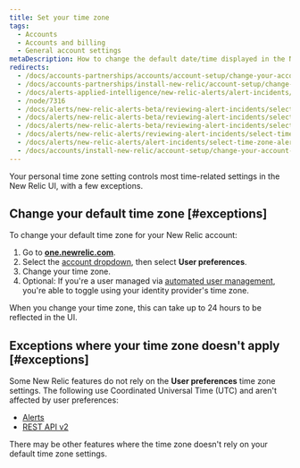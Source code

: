 ```yaml
---
title: Set your time zone
tags:
  - Accounts
  - Accounts and billing
  - General account settings
metaDescription: How to change the default date/time displayed in the New Relic UI.
redirects:
  - /docs/accounts-partnerships/accounts/account-setup/change-your-account-time-zone-setting
  - /docs/accounts-partnerships/install-new-relic/account-setup/change-your-account-time-zone-setting
  - /docs/alerts-applied-intelligence/new-relic-alerts/alert-incidents/select-time-zone-alert-activity
  - /node/7316
  - /docs/alerts/new-relic-alerts-beta/reviewing-alert-incidents/selecting-time-zone-alerts
  - /docs/alerts/new-relic-alerts-beta/reviewing-alert-incidents/select-time-zone-alerts
  - /docs/alerts/new-relic-alerts-beta/reviewing-alert-incidents/select-time-zone-alert-activity
  - /docs/alerts/new-relic-alerts/reviewing-alert-incidents/select-time-zone-alert-activity
  - /docs/alerts/new-relic-alerts/alert-incidents/select-time-zone-alert-activity
  - /docs/accounts/install-new-relic/account-setup/change-your-account-time-zone-setting
---
```


Your personal time zone setting controls most time-related settings in the New Relic UI, with a few exceptions. 

## Change your default time zone [#exceptions]

To change your default time zone for your New Relic account:

1. Go to **[one.newrelic.com](https://one.newrelic.com)**.
2. Select the [account dropdown](/docs/accounts-partnerships/education/getting-started-new-relic/glossary#account-dropdown), then select **User preferences**.
3. Change your time zone. 
4. Optional: If you're a user managed via [automated user management](/docs/accounts/accounts/automated-user-management/automated-user-provisioning-single-sign), you're able to toggle using your identity provider's time zone. 

When you change your time zone, this can take up to 24 hours to be reflected in the UI.

## Exceptions where your time zone doesn't apply [#exceptions]

Some New Relic features do not rely on the **User preferences** time zone settings. The following use Coordinated Universal Time (UTC) and aren't affected by user preferences:

* [Alerts](/docs/alerts-applied-intelligence/new-relic-alerts/get-started/introduction-alerts)
* [REST API v2](/docs/apis/rest-api-v2/requirements/specifying-time-range-v2#utc)

There may be other features where the time zone doesn't rely on your default time zone settings.
